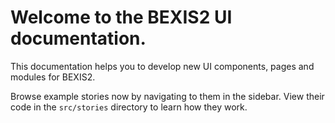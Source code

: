 
<Meta title="BEXIS2/Introduction" />

# Welcome to the BEXIS2 UI documentation.

This documentation helps you to develop new UI components, pages and modules for BEXIS2.

Browse example stories now by navigating to them in the sidebar.
View their code in the `src/stories` directory to learn how they work.